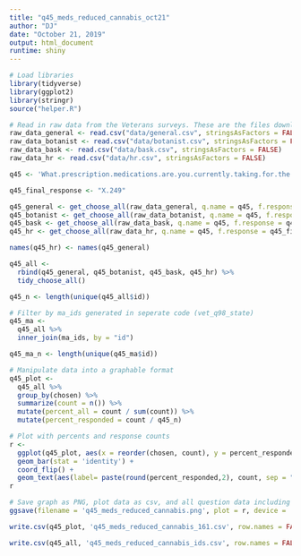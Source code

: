 ```yaml
---
title: "q45_meds_reduced_cannabis_oct21"
author: "DJ"
date: "October 21, 2019"
output: html_document
runtime: shiny
---
```


```r
# Load libraries
library(tidyverse)
library(ggplot2)
library(stringr)
source("helper.R")
```

```r
# Read in raw data from the Veterans surveys. These are the files downloaded from survey monkey saved as a .csv
raw_data_general <- read.csv("data/general.csv", stringsAsFactors = FALSE)
raw_data_botanist <- read.csv("data/botanist.csv", stringsAsFactors = FALSE)
raw_data_bask <- read.csv("data/bask.csv", stringsAsFactors = FALSE)
raw_data_hr <- read.csv("data/hr.csv", stringsAsFactors = FALSE)
```

```r
q45 <- 'What.prescription.medications.are.you.currently.taking.for.the.health.conditions.and.symptoms.you.face.that.you.are.actively.trying.to.reduce.the.use.of.by.using.cannabis...Please.select.all.that.apply.'

q45_final_response <- "X.249"

q45_general <- get_choose_all(raw_data_general, q.name = q45, f.response = q45_final_response)
q45_botanist <- get_choose_all(raw_data_botanist, q.name = q45, f.response = q45_final_response)
q45_bask <- get_choose_all(raw_data_bask, q.name = q45, f.response = q45_final_response)
q45_hr <- get_choose_all(raw_data_hr, q.name = q45, f.response = q45_final_response)

names(q45_hr) <- names(q45_general)

q45_all <- 
  rbind(q45_general, q45_botanist, q45_bask, q45_hr) %>%
  tidy_choose_all()

q45_n <- length(unique(q45_all$id))
```

```r
# Filter by ma_ids generated in seperate code (vet_q98_state)
q45_ma <-
  q45_all %>%
  inner_join(ma_ids, by = "id")

q45_ma_n <- length(unique(q45_ma$id))
```

```r
# Manipulate data into a graphable format
q45_plot <-
  q45_all %>%
  group_by(chosen) %>%
  summarize(count = n()) %>%
  mutate(percent_all = count / sum(count)) %>%
  mutate(percent_responded = count / q45_n)
```

```r
# Plot with percents and response counts
r <- 
  ggplot(q45_plot, aes(x = reorder(chosen, count), y = percent_responded)) +
  geom_bar(stat = 'identity') +
  coord_flip() +
  geom_text(aes(label= paste(round(percent_responded,2), count, sep = "***")))
r
```

```r
# Save graph as PNG, plot data as csv, and all question data including response IDs as csv (save question n and N at end of plot file as "_x.x")
ggsave(filename = 'q45_meds_reduced_cannabis.png', plot = r, device = 'png')

write.csv(q45_plot, 'q45_meds_reduced_cannabis_161.csv', row.names = FALSE)

write.csv(q45_all, 'q45_meds_reduced_cannabis_ids.csv', row.names = FALSE)
```
